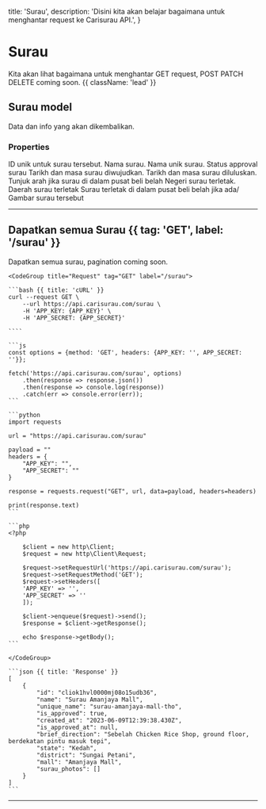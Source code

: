   title: 'Surau',
  description:
    'Disini kita akan belajar bagaimana untuk menghantar request ke Carisurau API.',
}

# Surau

Kita akan lihat bagaimana untuk menghantar GET request, POST PATCH DELETE coming soon. {{ className: 'lead' }}

## Surau model

Data dan info yang akan dikembalikan.

### Properties

<Properties>
  <Property name="id" type="string">
    ID unik untuk surau tersebut.
  </Property>
  <Property name="name" type="string">
    Nama surau.
  </Property>
  <Property name="unique_name" type="string">
    Nama unik surau.
  </Property>
  <Property name="is_approved" type="string">
    Status approval surau
  </Property>
  <Property name="created_at" type="timestamp">
    Tarikh dan masa surau diwujudkan.
  </Property>
  <Property name="is_approved_at" type="string">
    Tarikh dan masa surau diluluskan.
  </Property>
  <Property name="brief_direction" type="string">
    Tunjuk arah jika surau di dalam pusat beli belah
  </Property>
  <Property name="state" type="string">
    Negeri surau terletak.
  </Property>
  <Property name="district" type="string">
    Daerah surau terletak
  </Property>
  <Property name="mall" type="string">
    Surau terletak di dalam pusat beli belah jika ada/
  </Property>
  <Property name="surau_photos" type="array">
    Gambar surau tersebut
  </Property>
</Properties>

---

## Dapatkan semua Surau {{ tag: 'GET', label: '/surau' }}

<Row>
  <Col>

Dapatkan semua surau, pagination coming soon.

  </Col>
  <Col sticky>

    <CodeGroup title="Request" tag="GET" label="/surau">

    ```bash {{ title: 'cURL' }}
    curl --request GET \
        --url https://api.carisurau.com/surau \
        -H 'APP_KEY: {APP_KEY}' \
        -H 'APP_SECRET: {APP_SECRET}'

    ````

    ```js
    const options = {method: 'GET', headers: {APP_KEY: '', APP_SECRET: ''}};

    fetch('https://api.carisurau.com/surau', options)
        .then(response => response.json())
        .then(response => console.log(response))
        .catch(err => console.error(err));
    ```

    ```python
    import requests

    url = "https://api.carisurau.com/surau"

    payload = ""
    headers = {
        "APP_KEY": "",
        "APP_SECRET": ""
    }

    response = requests.request("GET", url, data=payload, headers=headers)

    print(response.text)
    ```

    ```php
    <?php

        $client = new http\Client;
        $request = new http\Client\Request;

        $request->setRequestUrl('https://api.carisurau.com/surau');
        $request->setRequestMethod('GET');
        $request->setHeaders([
        'APP_KEY' => '',
        'APP_SECRET' => ''
        ]);

        $client->enqueue($request)->send();
        $response = $client->getResponse();

        echo $response->getBody();
    ```

    </CodeGroup>

    ```json {{ title: 'Response' }}
    [
        {
            "id": "cliok1hvl0000mj08o15udb36",
            "name": "Surau Amanjaya Mall",
            "unique_name": "surau-amanjaya-mall-tho",
            "is_approved": true,
            "created_at": "2023-06-09T12:39:38.430Z",
            "is_approved_at": null,
            "brief_direction": "Sebelah Chicken Rice Shop, ground floor, berdekatan pintu masuk tepi",
            "state": "Kedah",
            "district": "Sungai Petani",
            "mall": "Amanjaya Mall",
            "surau_photos": []
        }
    ]
    ```

  </Col>
</Row>

---
